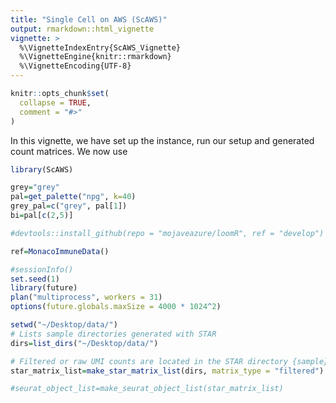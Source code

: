 ```yaml
---
title: "Single Cell on AWS (ScAWS)"
output: rmarkdown::html_vignette
vignette: >
  %\VignetteIndexEntry{ScAWS_Vignette}
  %\VignetteEngine{knitr::rmarkdown}
  %\VignetteEncoding{UTF-8}
---
```


```r
knitr::opts_chunk$set(
  collapse = TRUE,
  comment = "#>"
)
```

In this vignette, we have set up the instance, run our setup and generated count matrices. We now use 

```r
library(ScAWS)

grey="grey"
pal=get_palette("npg", k=40)
grey_pal=c("grey", pal[1])
bi=pal[c(2,5)]

#devtools::install_github(repo = "mojaveazure/loomR", ref = "develop")

ref=MonacoImmuneData()

#sessionInfo()
set.seed(1)
library(future)
plan("multiprocess", workers = 31)
options(future.globals.maxSize = 4000 * 1024^2)
```

```r
setwd("~/Desktop/data/")
# Lists sample directories generated with STAR
dirs=list_dirs("~/Desktop/data/")

# Filtered or raw UMI counts are located in the STAR directory {sample}/Solo.out/Gene/filtered or {sample}/Solo.out/Gene/raw, respectively.
star_matrix_list=make_star_matrix_list(dirs, matrix_type = "filtered")

#seurat_object_list=make_seurat_object_list(star_matrix_list)

```

```r

```

